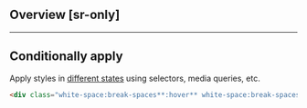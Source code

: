 ## Overview [sr-only]
<Overview/>

---

## Conditionally apply
Apply styles in [different states](/docs/states-and-queries) using selectors, media queries, etc.
```html
<div class="white-space:break-spaces**:hover** white-space:break-spaces**@sm** white-space:break-spaces**@dark** white-space:break-spaces**@print**">…</div>
```

